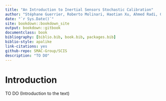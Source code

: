```yaml
--- 
title: "An Introduction to Inertial Sensors Stochastic Calibration"
author: "Stéphane Guerrier, Roberto Molinari, Haotian Xu, Ahmed Radi, Gaetan Bakalli, Yuming Zhang and Mucyo Karemera"
date: "`r Sys.Date()`"
site: bookdown::bookdown_site
output: bookdown::gitbook
documentclass: book
bibliography: [biblio.bib, book.bib, packages.bib]
biblio-style: apalike
link-citations: yes
github-repo: SMAC-Group/SCIS
description: "TO DO"
---
```


# Introduction

TO DO (Introduction to the text)
